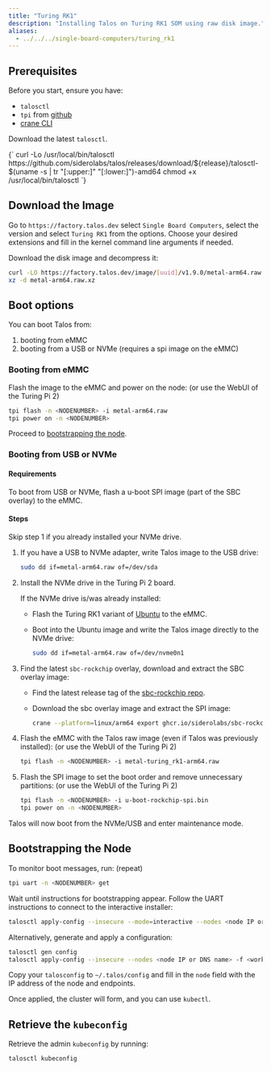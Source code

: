 ```yaml
---
title: "Turing RK1"
description: "Installing Talos on Turing RK1 SOM using raw disk image."
aliases: 
  - ../../../single-board-computers/turing_rk1
---
```



## Prerequisites

Before you start, ensure you have:

- `talosctl`
- `tpi` from [github](https://github.com/turing-machines/tpi/releases)
- [crane CLI](https://github.com/google/go-containerregistry/releases)

Download the latest `talosctl`.

<CodeBlock lang="sh">
  {`
curl -Lo /usr/local/bin/talosctl https://github.com/siderolabs/talos/releases/download/${release}/talosctl-$(uname -s | tr "[:upper:]" "[:lower:]")-amd64
chmod +x /usr/local/bin/talosctl
  `}
</CodeBlock>

## Download the Image

Go to `https://factory.talos.dev` select `Single Board Computers`, select the version and select `Turing RK1` from the options.
Choose your desired extensions and fill in the kernel command line arguments if needed.

Download the disk image and decompress it:

```bash
curl -LO https://factory.talos.dev/image/[uuid]/v1.9.0/metal-arm64.raw.xz
xz -d metal-arm64.raw.xz
```

## Boot options

You can boot Talos from:

1. booting from eMMC
2. booting from a USB or NVMe (requires a spi image on the eMMC)

### Booting from eMMC

Flash the image to the eMMC and power on the node: (or use the WebUI of the Turing Pi 2)

```bash
tpi flash -n <NODENUMBER> -i metal-arm64.raw
tpi power on -n <NODENUMBER> 
```

Proceed to [bootstrapping the node](#bootstrapping-the-node).

### Booting from USB or NVMe

#### Requirements

To boot from USB or NVMe, flash a u-boot SPI image (part of the SBC overlay) to the eMMC.

#### Steps

Skip step 1 if you already installed your NVMe drive.

1. If you have a USB to NVMe adapter, write Talos image to the USB drive:

     ```bash
     sudo dd if=metal-arm64.raw of=/dev/sda
     ```
  
2. Install the NVMe drive in the Turing Pi 2 board.

    If the NVMe drive is/was already installed:

    - Flash the Turing RK1 variant of [Ubuntu](https://docs.turingpi.com/docs/turing-rk1-flashing-os) to the eMMC.
    - Boot into the Ubuntu image and write the Talos image directly to the NVMe drive:
  
      ```bash
      sudo dd if=metal-arm64.raw of=/dev/nvme0n1
      ```

3. Find the latest `sbc-rockchip` overlay, download and extract the SBC overlay image:

    - Find the latest release tag of the [sbc-rockchip repo](https://github.com/siderolabs/sbc-rockchip/releases).
    - Download the sbc overlay image and extract the SPI image:

      ```bash
      crane --platform=linux/arm64 export ghcr.io/siderolabs/sbc-rockchip:<releasetag> | tar x --strip-components=4 artifacts/arm64/u-boot/turingrk1/u-boot-rockchip-spi.bin
      ```

4. Flash the eMMC with the Talos raw image (even if Talos was previously installed): (or use the WebUI of the Turing Pi 2)

    ```bash
    tpi flash -n <NODENUMBER> -i metal-turing_rk1-arm64.raw
    ```

5. Flash the SPI image to set the boot order and remove unnecessary partitions: (or use the WebUI of the Turing Pi 2)

    ```bash
    tpi flash -n <NODENUMBER> -i u-boot-rockchip-spi.bin
    tpi power on -n <NODENUMBER>
    ```

Talos will now boot from the NVMe/USB and enter maintenance mode.

## Bootstrapping the Node

To monitor boot messages, run: (repeat)

```sh
tpi uart -n <NODENUMBER> get
```

Wait until instructions for bootstrapping appear.
Follow the UART instructions to connect to the interactive installer:

```bash
talosctl apply-config --insecure --mode=interactive --nodes <node IP or DNS name>
```

Alternatively, generate and apply a configuration:

```bash
talosctl gen config
talosctl apply-config --insecure --nodes <node IP or DNS name> -f <worker/controlplane>.yaml
```

Copy your `talosconfig` to `~/.talos/config` and fill in the `node` field with the IP address of the node and endpoints.

Once applied, the cluster will form, and you can use `kubectl`.

## Retrieve the `kubeconfig`

Retrieve the admin `kubeconfig` by running:

```bash
talosctl kubeconfig
```

